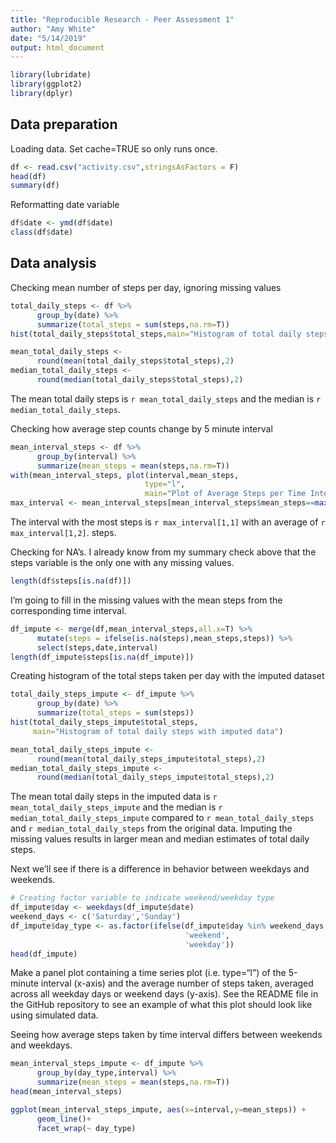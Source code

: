 ```yaml
---
title: "Reproducible Research - Peer Assessment 1"
author: "Amy White"
date: "5/14/2019"
output: html_document
---
```


```r
library(lubridate)
library(ggplot2)
library(dplyr)
```

## Data preparation

Loading data.  Set cache=TRUE so only runs once.
```r
df <- read.csv("activity.csv",stringsAsFactors = F)
head(df)
summary(df)
```

Reformatting date variable
```r
df$date <- ymd(df$date)
class(df$date)
```

## Data analysis

Checking mean number of steps per day, ignoring missing values
```r
total_daily_steps <- df %>%
      group_by(date) %>%
      summarize(total_steps = sum(steps,na.rm=T))
hist(total_daily_steps$total_steps,main="Histogram of total daily steps")

mean_total_daily_steps <- 
      round(mean(total_daily_steps$total_steps),2)
median_total_daily_steps <- 
      round(median(total_daily_steps$total_steps),2)
```
The mean total daily steps is `r mean_total_daily_steps` and the median is `r median_total_daily_steps`.


Checking how average step counts change by 5 minute interval
```r
mean_interval_steps <- df %>%
      group_by(interval) %>%
      summarize(mean_steps = mean(steps,na.rm=T))
with(mean_interval_steps, plot(interval,mean_steps,
                              type="l",
                              main="Plot of Average Steps per Time Interval"))
max_interval <- mean_interval_steps[mean_interval_steps$mean_steps==max(mean_interval_steps$mean_steps),]
```
The interval with the most steps is `r max_interval[1,1]` with an average of `r max_interval[1,2]`. steps.

Checking for NA's.  I already know from my summary check above that the steps variable is the only one with any missing values.
```r
length(df$steps[is.na(df)])
```
I'm going to fill in the missing values with the mean steps from the corresponding time interval. 

```r
df_impute <- merge(df,mean_interval_steps,all.x=T) %>%
      mutate(steps = ifelse(is.na(steps),mean_steps,steps)) %>%
      select(steps,date,interval)
length(df_impute$steps[is.na(df_impute)])

```

Creating histogram of the total steps taken per day with the imputed dataset
```r
total_daily_steps_impute <- df_impute %>%
      group_by(date) %>%
      summarize(total_steps = sum(steps))
hist(total_daily_steps_impute$total_steps,
     main="Histogram of total daily steps with imputed data")

mean_total_daily_steps_impute <- 
      round(mean(total_daily_steps_impute$total_steps),2)
median_total_daily_steps_impute <- 
      round(median(total_daily_steps_impute$total_steps),2)
```
The mean total daily steps in the imputed data is `r mean_total_daily_steps_impute` and the median is `r median_total_daily_steps_impute` compared to `r mean_total_daily_steps` and `r median_total_daily_steps` from the original data.  Imputing the missing values results in larger mean and median estimates of total daily steps. 

Next we'll see if there is a difference in behavior between weekdays and weekends.

```r
# Creating factor variable to indicate weekend/weekday type
df_impute$day <- weekdays(df_impute$date)
weekend_days <- c('Saturday','Sunday')
df_impute$day_type <- as.factor(ifelse(df_impute$day %in% weekend_days,
                                       'weekend',
                                       'weekday'))
head(df_impute)
```

Make a panel plot containing a time series plot (i.e. \color{red}{\verb|type = "l"|}type="l") of the 5-minute interval (x-axis) and the average number of steps taken, averaged across all weekday days or weekend days (y-axis). See the README file in the GitHub repository to see an example of what this plot should look like using simulated data.

Seeing how average steps taken by time interval differs between weekends and weekdays.
```r
mean_interval_steps_impute <- df_impute %>%
      group_by(day_type,interval) %>%
      summarize(mean_steps = mean(steps,na.rm=T))
head(mean_interval_steps)

ggplot(mean_interval_steps_impute, aes(x=interval,y=mean_steps)) +
      geom_line()+
      facet_wrap(~ day_type)
```
